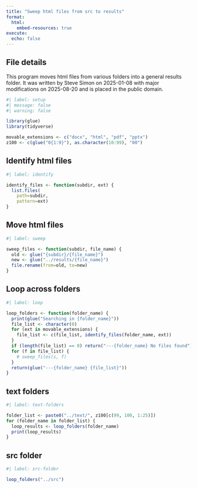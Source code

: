 ```yaml
---
title: "Sweep html files from src to results"
format: 
  html:
    embed-resources: true
execute: 
  echo: false
---
```


## File details

This program moves html files from various folders into a general results folder. It was written by Steve Simon on 2025-01-08 with major modifications on 2025-08-20 and is placed in the public domain. 


```r
#| label: setup
#| message: false
#| warning: false

library(glue)
library(tidyverse)

movable_extensions <- c("docx", "html", "pdf", "pptx")
z100 <- c(glue("0{1:9}"), as.character(10:99), "00")
```

## Identify html files

```r
#| label: identify

identify_files <- function(subdir, ext) {
  list.files(
    path=subdir,
    pattern=ext)
}
```

## Move html files

```r
#| label: sweep

sweep_files <- function(subdir, file_name) {
  old <- glue("{subdir}/{file_name}")
  new <- glue("../results/{file_name}")
  file.rename(from=old, to=new)
}
```

## Loop across folders

```r
#| label: loop

loop_folders <- function(folder_name) {
  print(glue("Searching in {folder_name}"))
  file_list <- character(0)
  for (ext in movable_extensions) {
    file_list <- c(file_list, identify_files(folder_name, ext))
  }
  if (length(file_list) == 0) return("---{folder_name} No files found")
  for (f in file_list) {
    # sweep_files(s, f)
  }
  return(glue("---{folder_name} {file_list}"))
}
```

## text folders

```r
#| label: text-folders

folder_list <- paste0("../text/", z100[c(99, 100, 1:25)])
for (folder_name in folder_list) {
  loop_results <- loop_folders(folder_name)
  print(loop_results)
}

```

## src folder

```r
#| label: src-folder

loop_folders("../src")
```
